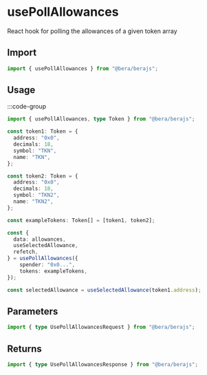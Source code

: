 # usePollAllowances

React hook for polling the allowances of a given token array

## Import

```ts twoslash
import { usePollAllowances } from "@bera/berajs";
```

## Usage

:::code-group

```ts twoslash [example.ts] filename="example.ts"
import { usePollAllowances, type Token } from "@bera/berajs";

const token1: Token = {
  address: "0x0",
  decimals: 18,
  symbol: "TKN",
  name: "TKN",
};

const token2: Token = {
  address: "0x0",
  decimals: 18,
  symbol: "TKN2",
  name: "TKN2",
};

const exampleTokens: Token[] = [token1, token2];

const {
  data: allowances,
  useSelectedAllowance,
  refetch,
} = usePollAllowances({
    spender: "0x0...",
    tokens: exampleTokens,
});

const selectedAllowance = useSelectedAllowance(token1.address);

```

## Parameters

```ts twoslash
import { type UsePollAllowancesRequest } from "@bera/berajs";
```

## Returns

```ts twoslash
import { type UsePollAllowancesResponse } from "@bera/berajs";
```

